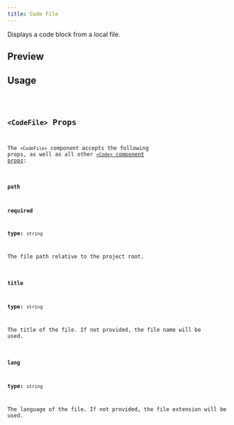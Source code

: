 ```yaml
---
title: Code File
---
```



Displays a code block from a local file.

## Preview

<CodeFilePreview />

## Usage

<Code code={CodeFileContent} lang="jsx" />

## `<CodeFile>` Props

The `<CodeFile>` component accepts the following props, as well as all other [`<Code>` component props](/components/code):

### `path`

**required**

**type:** `string`

The file path relative to the project root.

### `title`

**type:** `string`

The title of the file. If not provided, the file name will be used.

### `lang`

**type:** `string`

The language of the file. If not provided, the file extension will be used.
